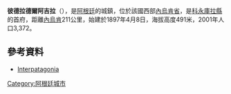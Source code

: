 {{Coord|40|2|S|70|4|W|display=title}}

'''彼德拉德爾阿吉拉'''（{{lang-es|Piedra del Águila}}），是[[阿根廷|阿根廷]]的城鎮，位於該國西部[[內烏肯省|內烏肯省]]，是[[科永庫拉縣|科永庫拉縣]]的首府，距離[[內烏肯|內烏肯]]211公里，始建於1897年4月8日，海拔高度491米，2001年人口3,372。

==參考資料==
*[http://www.interpatagonia.com/piedradelaguila/ Interpatagonia] {{Wayback|url=http://www.interpatagonia.com/piedradelaguila/ |date=20210507021927 }}

{{Argentina-geo-stub}}
[[Category:阿根廷城市|Category:阿根廷城市]]